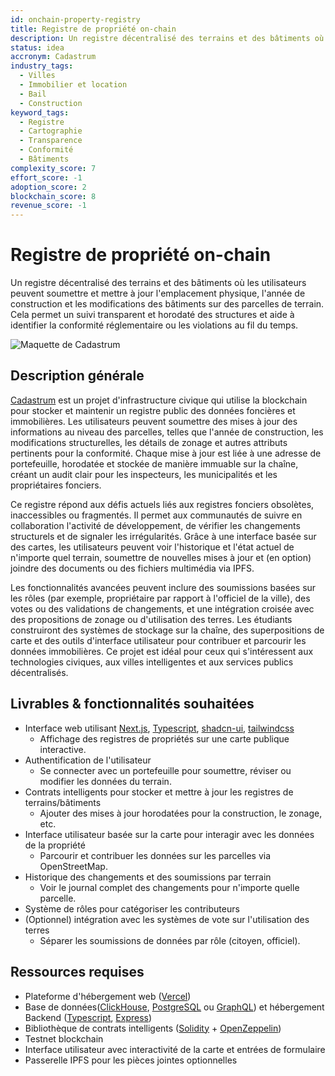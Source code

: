 ```yaml
---
id: onchain-property-registry
title: Registre de propriété on-chain
description: Un registre décentralisé des terrains et des bâtiments où les utilisateurs peuvent soumettre et mettre à jour l'emplacement physique, l'année de construction et les modifications des bâtiments sur des parcelles de terrain. Cela permet un suivi transparent et horodaté des structures et aide à identifier la conformité réglementaire ou les violations au fil du temps.
status: idea
accronym: Cadastrum
industry_tags:
  - Villes
  - Immobilier et location
  - Bail
  - Construction
keyword_tags:
  - Registre
  - Cartographie
  - Transparence
  - Conformité
  - Bâtiments
complexity_score: 7
effort_score: -1
adoption_score: 2
blockchain_score: 8
revenue_score: -1
---
```


# Registre de propriété on-chain

Un registre décentralisé des terrains et des bâtiments où les utilisateurs peuvent soumettre et mettre à jour l'emplacement physique, l'année de construction et les modifications des bâtiments sur des parcelles de terrain. Cela permet un suivi transparent et horodaté des structures et aide à identifier la conformité réglementaire ou les violations au fil du temps.

![Maquette de Cadastrum](/images/project/onchain-property-registry.jpg)

## Description générale

[Cadastrum](https://cadastrum.monark.io) est un projet d'infrastructure civique qui utilise la blockchain pour stocker et maintenir un registre public des données foncières et immobilières. Les utilisateurs peuvent soumettre des mises à jour des informations au niveau des parcelles, telles que l'année de construction, les modifications structurelles, les détails de zonage et autres attributs pertinents pour la conformité. Chaque mise à jour est liée à une adresse de portefeuille, horodatée et stockée de manière immuable sur la chaîne, créant un audit clair pour les inspecteurs, les municipalités et les propriétaires fonciers.
        
Ce registre répond aux défis actuels liés aux registres fonciers obsolètes, inaccessibles ou fragmentés. Il permet aux communautés de suivre en collaboration l'activité de développement, de vérifier les changements structurels et de signaler les irrégularités. Grâce à une interface basée sur des cartes, les utilisateurs peuvent voir l'historique et l'état actuel de n'importe quel terrain, soumettre de nouvelles mises à jour et (en option) joindre des documents ou des fichiers multimédia via IPFS.
        
Les fonctionnalités avancées peuvent inclure des soumissions basées sur les rôles (par exemple, propriétaire par rapport à l'officiel de la ville), des votes ou des validations de changements, et une intégration croisée avec des propositions de zonage ou d'utilisation des terres. Les étudiants construiront des systèmes de stockage sur la chaîne, des superpositions de carte et des outils d'interface utilisateur pour contribuer et parcourir les données immobilières. Ce projet est idéal pour ceux qui s'intéressent aux technologies civiques, aux villes intelligentes et aux services publics décentralisés.

## Livrables & fonctionnalités souhaitées

- Interface web utilisant [Next.js](https://nextjs.org/), [Typescript](https://www.typescriptlang.org/), [shadcn-ui](https://ui.shadcn.com/), [tailwindcss](https://tailwindcss.com/)
    - Affichage des registres de propriétés sur une carte publique interactive.
- Authentification de l'utilisateur 
    - Se connecter avec un portefeuille pour soumettre, réviser ou modifier les données du terrain.
- Contrats intelligents pour stocker et mettre à jour les registres de terrains/bâtiments
    - Ajouter des mises à jour horodatées pour la construction, le zonage, etc.
- Interface utilisateur basée sur la carte pour interagir avec les données de la propriété
    - Parcourir et contribuer les données sur les parcelles via OpenStreetMap.
- Historique des changements et des soumissions par terrain
    - Voir le journal complet des changements pour n'importe quelle parcelle.
- Système de rôles pour catégoriser les contributeurs
- (Optionnel) intégration avec les systèmes de vote sur l'utilisation des terres
    - Séparer les soumissions de données par rôle (citoyen, officiel).

## Ressources requises

- Plateforme d'hébergement web ([Vercel](https://www.vercel.com/))
- Base de données([ClickHouse](https://clickhouse.com/), [PostgreSQL](https://www.postgresql.org/) ou [GraphQL](https://graphql.org/)) et hébergement Backend ([Typescript](https://www.typescriptlang.org/), [Express](https://expressjs.com/))
- Bibliothèque de contrats intelligents ([Solidity](https://soliditylang.org/) + [OpenZeppelin](https://www.openzeppelin.com/))
- Testnet blockchain
- Interface utilisateur avec interactivité de la carte et entrées de formulaire
- Passerelle IPFS pour les pièces jointes optionnelles
